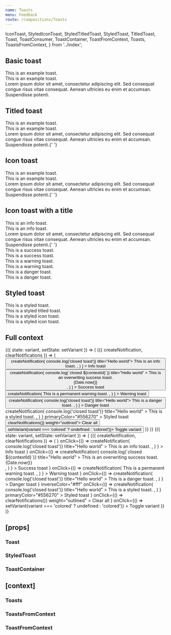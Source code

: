 ```yaml
---
name: Toasts
menu: Feedback
route: /compositions/Toasts
---
```


  IconToast,
  StyledIconToast,
  StyledTitledToast,
  StyledToast,
  TitledToast,
  Toast,
  ToastConsumer,
  ToastContainer,
  ToastFromContext,
  Toasts,
  ToastsFromContext,
} from '../index';

<PageTitle src="compositions/Toast" title="Toast" />

## Basic toast

<Playground>
  <ThemeWrapper>
    <Toast immediate>This is an example toast.</Toast>
    <br />
    <Toast immediate variant="colored">
      This is an example toast.
    </Toast>
    <br />
    <Toast immediate variant="colored">
      Lorem ipsum dolor sit amet, consectetur adipiscing elit. Sed consequat congue risus vitae consequat. Aenean
      ultricies eu enim et accumsan. Suspendisse potenti.
    </Toast>
  </ThemeWrapper>
</Playground>

## Titled toast

<Playground>
  <ThemeWrapper>
    <TitledToast immediate title="Hello world">
      This is an example toast.
    </TitledToast>
    <br />
    <TitledToast immediate title="Hello world" variant="colored">
      This is an example toast.
    </TitledToast>
    <br />
    <TitledToast immediate title="Hello world" variant="colored">
      Lorem ipsum dolor sit amet, consectetur adipiscing elit. Sed consequat congue risus vitae consequat. Aenean
      ultricies eu enim et accumsan. Suspendisse potenti.{' '}
    </TitledToast>
  </ThemeWrapper>
</Playground>

## Icon toast

<Playground>
  <ThemeWrapper>
    <IconToast immediate icon={CheckIcon}>
      This is an example toast.
    </IconToast>
    <br />
    <IconToast immediate icon={CheckIcon} variant="colored">
      This is an example toast.
    </IconToast>
    <br />
    <IconToast immediate icon={CheckIcon} variant="colored">
      Lorem ipsum dolor sit amet, consectetur adipiscing elit. Sed consequat congue risus vitae consequat. Aenean
      ultricies eu enim et accumsan. Suspendisse potenti.{' '}
    </IconToast>
  </ThemeWrapper>
</Playground>

## Icon toast with a title

<Playground>
  <ThemeWrapper>
    <IconToast immediate icon={CheckIcon} level="info" title="Hello world">
      This is an info toast.
    </IconToast>
    <br />
    <IconToast immediate icon={CheckIcon} level="info" title="Hello world" variant="colored">
      This is an info toast.
    </IconToast>
    <br />
    <IconToast immediate icon={CheckIcon} level="info" title="Hello world" variant="colored">
      Lorem ipsum dolor sit amet, consectetur adipiscing elit. Sed consequat congue risus vitae consequat. Aenean
      ultricies eu enim et accumsan. Suspendisse potenti.{' '}
    </IconToast>
  </ThemeWrapper>
</Playground>

<div style="height: 50px" />

<Playground>
  <ThemeWrapper>
    <IconToast immediate icon={CheckIcon} level="success" title="Hello world">
      This is a success toast.
    </IconToast>
    <br />
    <IconToast immediate icon={CheckIcon} level="success" title="Hello world" variant="colored">
      This is a success toast.
    </IconToast>
  </ThemeWrapper>
</Playground>

<div style="height: 50px" />

<Playground>
  <ThemeWrapper>
    <IconToast immediate icon={CheckIcon} level="warning" title="Hello world">
      This is a warning toast.
    </IconToast>
    <br />
    <IconToast immediate icon={CheckIcon} level="warning" title="Hello world" variant="colored">
      This is a warning toast.
    </IconToast>
  </ThemeWrapper>
</Playground>

<div style="height: 50px" />

<Playground>
  <ThemeWrapper>
    <IconToast immediate icon={TimesIcon} level="danger" title="Hello world">
      This is a danger toast.
    </IconToast>
    <br />
    <IconToast immediate icon={TimesIcon} level="danger" title="Hello world" variant="colored">
      This is a danger toast.
    </IconToast>
  </ThemeWrapper>
</Playground>

## Styled toast

<Playground>
  <ThemeWrapper>
    <StyledToast immediate levelColor="#556270" levelInverseColor="#fff">
      This is a styled toast.
    </StyledToast>
    <br />
    <StyledTitledToast immediate levelColor="#556270" levelInverseColor="#fff" title="Hello world" variant="colored">
      This is a styled titled toast.
    </StyledTitledToast>
  </ThemeWrapper>
</Playground>

<div style="height: 50px" />

<Playground>
  <ThemeWrapper>
    <StyledIconToast immediate icon={CheckIcon} levelColor="#556270" levelInverseColor="#fff" title="Hello world">
      This is a styled icon toast.
    </StyledIconToast>
    <br />
    <StyledIconToast
      immediate
      icon={CheckIcon}
      levelColor="#556270"
      levelInverseColor="#fff"
      title="Hello world"
      variant="colored"
    >
      This is a styled icon toast.
    </StyledIconToast>
  </ThemeWrapper>
</Playground>

## Full context

<Playground>
  <ThemeWrapper>
    <StateWrapper>
      {({ state: variant, setState: setVariant }) => (
        <Toasts position="top-right" variant={variant}>
          <ToastConsumer>
            {({ createNotification, clearNotifications }) => (
              <Rhythm m={2}>
                <Button
                  color="primary"
                  onClick={() =>
                    createNotification(
                      <TitledToast level="info" onClose={() => console.log('closed toast')} title="Hello world">
                        This is an info toast.
                      </TitledToast>,
                    )
                  }
                >
                  Info toast
                </Button>
                <Button
                  color="success"
                  onClick={() =>
                    createNotification(
                      <TitledToast
                        contextId="demo-success"
                        level="success"
                        onClose={(event, contextId) => console.log(`closed ${contextId}`)}
                        title="Hello world"
                      >
                        This is an overwriting success toast.
                        <div
                          style={{ position: 'absolute', bottom: '4px', right: '8px', fontSize: '10px', opacity: 0.4 }}
                        >
                          {Date.now()}
                        </div>
                      </TitledToast>,
                    )
                  }
                >
                  Success toast
                </Button>
                <Button
                  color="warning"
                  onClick={() =>
                    createNotification(
                      <TitledToast permanent level="warning" title="Hello world">
                        This is a permanent warning toast.
                      </TitledToast>,
                    )
                  }
                >
                  Warning toast
                </Button>
                <Button
                  color="danger"
                  onClick={() =>
                    createNotification(
                      <TitledToast level="danger" onClose={() => console.log('closed toast')} title="Hello world">
                        This is a danger toast.
                      </TitledToast>,
                    )
                  }
                >
                  Danger toast
                </Button>
                <StyledButton
                  activePrimaryColor="#708194"
                  hoveredPrimaryColor="#393945"
                  inverseColor="#fff"
                  onClick={() =>
                    createNotification(
                      <StyledToast
                        levelColor="#556270"
                        levelInverseColor="#fff"
                        onClose={() => console.log('closed toast')}
                        title="Hello world"
                      >
                        This is a styled toast.
                      </StyledToast>,
                    )
                  }
                  primaryColor="#556270"
                >
                  Styled toast
                </StyledButton>
                <Button color="neutral" onClick={() => clearNotifications()} weight="outlined">
                  Clear all
                </Button>
                <Button color="neutral" onClick={() => setVariant(variant === 'colored' ? undefined : 'colored')}>
                  Toggle variant
                </Button>
              </Rhythm>
            )}
          </ToastConsumer>
        </Toasts>
      )}
    </StateWrapper>
  </ThemeWrapper>
</Playground>

<Playground>
  <ThemeWrapper>
    <StateWrapper>
      {({ state: variant, setState: setVariant }) => (
        <Toasts position="top-right" variant={variant}>
          <ToastConsumer>
            {({ createNotification, clearNotifications }) => (
              <Rhythm m={2}>
                <IconTextButton
                  color="primary"
                  icon={<CheckIcon scale="medium" />}
                  onClick={() =>
                    createNotification(
                      <IconToast
                        icon={CheckIcon}
                        level="info"
                        onClose={() => console.log('closed toast')}
                        title="Hello world"
                      >
                        This is an info toast.
                      </IconToast>,
                    )
                  }
                >
                  Info toast
                </IconTextButton>
                <IconTextButton
                  color="success"
                  icon={<CheckIcon scale="medium" />}
                  onClick={() =>
                    createNotification(
                      <IconToast
                        contextId="demo-success"
                        icon={CheckIcon}
                        level="success"
                        onClose={(event, contextId) => console.log(`closed ${contextId}`)}
                        title="Hello world"
                      >
                        This is an overwriting success toast.
                        <div
                          style={{ position: 'absolute', bottom: '4px', right: '8px', fontSize: '10px', opacity: 0.4 }}
                        >
                          {Date.now()}
                        </div>
                      </IconToast>,
                    )
                  }
                >
                  Success toast
                </IconTextButton>
                <IconTextButton
                  color="warning"
                  icon={<CheckIcon scale="medium" />}
                  onClick={() =>
                    createNotification(
                      <IconToast permanent icon={CheckIcon} level="warning" title="Hello world">
                        This is a permanent warning toast.
                      </IconToast>,
                    )
                  }
                >
                  Warning toast
                </IconTextButton>
                <IconTextButton
                  color="danger"
                  icon={<TimesIcon scale="medium" />}
                  onClick={() =>
                    createNotification(
                      <IconToast
                        icon={TimesIcon}
                        level="danger"
                        onClose={() => console.log('closed toast')}
                        title="Hello world"
                      >
                        This is a danger toast.
                      </IconToast>,
                    )
                  }
                >
                  Danger toast
                </IconTextButton>
                <StyledIconTextButton
                  activePrimaryColor="#708194"
                  hoveredPrimaryColor="#393945"
                  icon={<CheckIcon scale="medium" />}
                  inverseColor="#fff"
                  onClick={() =>
                    createNotification(
                      <StyledIconToast
                        icon={CheckIcon}
                        levelColor="#556270"
                        levelInverseColor="#fff"
                        onClose={() => console.log('closed toast')}
                        title="Hello world"
                      >
                        This is a styled toast.
                      </StyledIconToast>,
                    )
                  }
                  primaryColor="#556270"
                >
                  Styled toast
                </StyledIconTextButton>
                <IconTextButton
                  color="neutral"
                  icon={<TimesIcon scale="medium" />}
                  onClick={() => clearNotifications()}
                  weight="outlined"
                >
                  Clear all
                </IconTextButton>
                <IconTextButton
                  color="neutral"
                  icon={<EyeIcon scale="medium" />}
                  onClick={() => setVariant(variant === 'colored' ? undefined : 'colored')}
                >
                  Toggle variant
                </IconTextButton>
              </Rhythm>
            )}
          </ToastConsumer>
        </Toasts>
      )}
    </StateWrapper>
  </ThemeWrapper>
</Playground>

## \[props\]

### Toast

<Props of={Toast} />

### StyledToast

<Props of={StyledToast} />

### ToastContainer

<Props of={ToastContainer} />

## \[context\]

### Toasts

<Props of={Toasts} />

### ToastsFromContext

<Props of={ToastsFromContext} />

### ToastFromContext

<Props of={ToastFromContext} />
